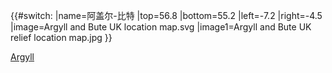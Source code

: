 {{#switch:{{{1}}}
|name=阿盖尔-比特
|top=56.8
|bottom=55.2
|left=-7.2
|right=-4.5
|image=Argyll and Bute UK location map.svg
|image1=Argyll and Bute UK relief location map.jpg
}}<noinclude>
{{Location map/Info}}
[[Category:蘇格蘭地理位置圖模板|Argyll]]

</noinclude>